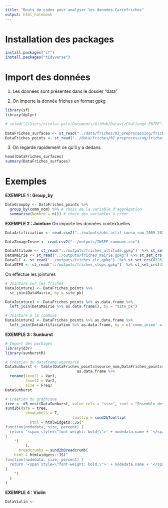 ```yaml
---
title: "Bouts de codes pour analyser les données Cartofriches"
output: html_notebook
---
```


# Installation des packages
```r
install.packages("sf")
install.packages("tidyverse")
```


# Import des données

1)  Les données sont présentes dans le dossier "data"

2)  On importe la donnée friches en format gpkg

```r
library(sf)
library(dplyr)

# setwd("C/Users/nicolas.pele/Documents/GitHub/DatavizChallenge-ENTPE")
  
DataFriches_surfaces <- st_read("../data/friches/02_preprocessing/friches_surfaces.gpkg")
DataFriches_points <- st_read("../data/friches/02_preprocessing/friches_points.gpkg")
```

3)  On regarde rapidement ce qu'il y a dedans

```r
head(DataFriches_surfaces)
summary(DataFriches_surfaces)
```

# Exemples

**EXEMPLE 1 : Group_by**

```r
DataGroupby <- DataFriches_points %>% 
  group_by(comm_nom) %>% # choix de la variable d'aggrégation
  summarise(Nombre = n()) # choix des variables à créer 
```

**EXEMPLE 2 : Jointure**
On importe les données contextuelles
```r
DataArtificiation <- read.csv2("../outputs/obs_artif_conso_com_2009_2021.csv")

DataZonageInsee <- read.csv2("../outputs/INSEE_commune.csv")

DataAltitude <- st_read("../outputs/friches_altitude.gpkg")  %>% st_set_crs(4326)
DataMairie <- st_read("../outputs/friches_mairie.gpkg") %>% st_set_crs(4326)
DataCLC <- st_read("../outputs/friches_clc.gpkg")  %>% st_set_crs(4326)
DataGTFS <- st_read("../outputs/friches_stops.gpkg")  %>% st_set_crs(4326)
```


On effectue les jointures
```r
# Jointure sur les friches
DataJointure1 <- DataFriches_points %>%
  st_join(DataMairie, by = site_pk)

DataJointure1 <- DataFriches_points %>% as.data.frame %>%
  left_join(DataMairie %>% as.data.frame(), by = "site_pk")

# Jointure à la commune
DataJointure2 <- DataFriches_points %>% as.data.frame %>%
  left_join(DataArtificiation %>% as.data.frame, by = c('comm_insee' = 'idcom'))
```

**EXEMPLE 3 : Sunburst**

```r
# Import des packages
library(d3r)
library(sunburstR)

# Création du dataframe approprié
DataSunburst <- table(DataFriches_points$source_nom,DataFriches_points$urba_zone_type) %>%
                                as.data.frame %>%
  rename(level1 = Var1,
         level2 = Var2,
         size = Freq)
DataSunburst

# Création du graphique
tree <- d3_nest(DataSunburst, value_cols = "size", root = "Ensemble des friches")
sund2b(data = tree,
         showLabels = T,
                              tooltip = sund2bTooltip(
           html = htmlwidgets::JS("
function(nodedata, size, percent) {
  return '<span style=\"font-weight: bold;\">' + nodedata.name + '</span>'
}
    ")
         ),
      breadcrumbs = sund2bBreadcrumb(
    html = htmlwidgets::JS("
function(nodedata, size, percent) {
  return '<span style=\"font-weight: bold;\">' + nodedata.name + '</span>' + ' ' + size.toLocaleString() + ' friches ' + '(' + Math.trunc(percent.toFixed(2)*100) + '%' + ')'
}
    ")
  )
)
```

**EXEMPLE 4 : Violin **

```r
DataViolin <- 
```
